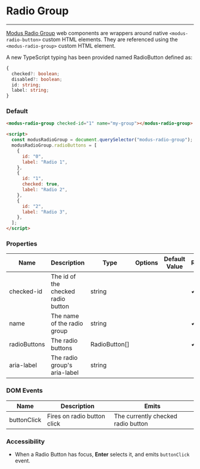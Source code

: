 
# Radio Group

---

[Modus Radio Group](https://modus.trimble.com/components/lists/) web components are wrappers around native `<modus-radio-button>` custom HTML elements. They are referenced using the `<modus-radio-group>` custom HTML element.

A new TypeScript typing has been provided named RadioButton defined as:

```ts
{
  checked?: boolean;
  disabled?: boolean;
  id: string;
  label: string;
}
```

### Default

<Story id="components-radio-group--default" />

```html
<modus-radio-group checked-id="1" name="my-group"></modus-radio-group>

<script>
  const modusRadioGroup = document.querySelector("modus-radio-group");
  modusRadioGroup.radioButtons = [
    {
      id: "0",
      label: "Radio 1",
    },
    {
      id: "1",
      checked: true,
      label: "Radio 2",
    },
    {
      id: "2",
      label: "Radio 3",
    },
  ];
</script>
```

### Properties

<section>
  <table>
    <thead>
      <tr>
        <th>Name</th>
        <th>Description</th>
        <th>Type</th>
        <th>Options</th>
        <th>Default Value</th>
        <th>Required</th>
      </tr>
    </thead>
    <tbody>
      <tr>
        <td>checked-id</td>
        <td>The id of the checked radio button</td>
        <td>string</td>
        <td></td>
        <td></td>
        <td>
          <span class="material-icons">&#10004;</span>
        </td>
      </tr>
      <tr>
        <td>name</td>
        <td>The name of the radio group</td>
        <td>string</td>
        <td></td>
        <td></td>
        <td>
          <span class="material-icons">&#10004;</span>
        </td>
      </tr>
      <tr>
        <td>radioButtons</td>
        <td>The radio buttons</td>
        <td>RadioButton[]</td>
        <td></td>
        <td></td>
        <td>
          <span class="material-icons">&#10004;</span>
        </td>
      </tr>
      <tr>
        <td>aria-label</td>
        <td>The radio group's aria-label</td>
        <td>string</td>
        <td></td>
        <td></td>
        <td></td>
      </tr>
    </tbody>
  </table>
</section>

### DOM Events

<section>
  <table>
    <thead>
      <tr>
        <th>Name</th>
        <th>Description</th>
        <th>Emits</th>
      </tr>
    </thead>
    <tbody>
      <tr>
        <td>buttonClick</td>
        <td>Fires on radio button click</td>
        <td>The currently checked radio button</td>
      </tr>
    </tbody>
  </table>
</section>

### Accessibility

- When a Radio Button has focus, **Enter** selects it, and emits `buttonClick` event.
